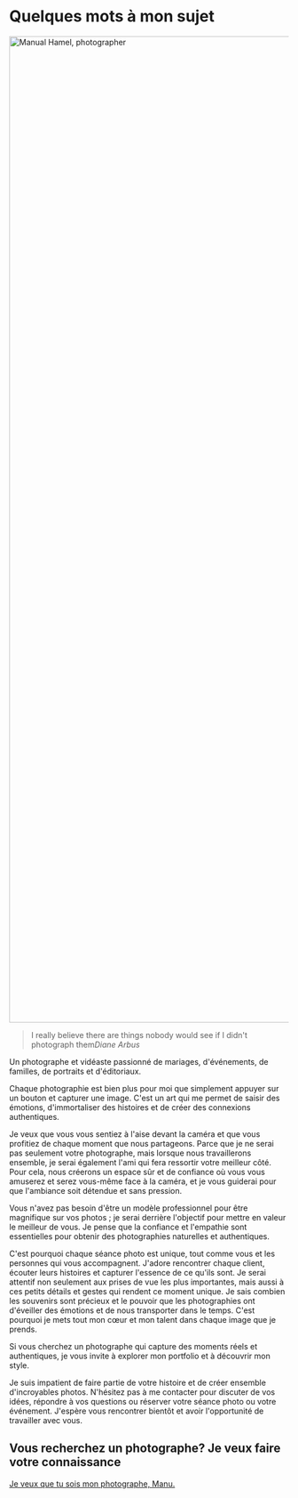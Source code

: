 # Quelques mots à mon sujet

<div class="image">
	<picture>
		<source srcset="/assets/img/content/about-400.avif 400w, /assets/img/content/about-1920.avif" type="image/avif" />
		<source srcset="/assets/img/content/about-400.jpg 400w, /assets/img/content/about-1920.jpg" type="image/jpg" />
		<img
			src="/assets/img/content/about-400.jpg"
			width="999"
			height="1774"
			loading="lazy"
			alt="Manual Hamel, photographer"
		/>
	</picture>
	<blockquote>
		I really believe there are things nobody would see if I didn't photograph them<cite>Diane Arbus</cite>
	</blockquote>
</div>

Un photographe et vidéaste passionné de mariages, d'événements, de familles, de portraits et d'éditoriaux.

Chaque photographie est bien plus pour moi que simplement appuyer sur un bouton et capturer une image. C'est un art qui me permet de saisir des émotions, d'immortaliser des histoires et de créer des connexions authentiques.

Je veux que vous vous sentiez à l'aise devant la caméra et que vous profitiez de chaque moment que nous partageons. Parce que je ne serai pas seulement votre photographe, mais lorsque nous travaillerons ensemble, je serai également l'ami qui fera ressortir votre meilleur côté. Pour cela, nous créerons un espace sûr et de confiance où vous vous amuserez et serez vous-même face à la caméra, et je vous guiderai pour que l'ambiance soit détendue et sans pression.

Vous n'avez pas besoin d'être un modèle professionnel pour être magnifique sur vos photos ; je serai derrière l'objectif pour mettre en valeur le meilleur de vous. Je pense que la confiance et l'empathie sont essentielles pour obtenir des photographies naturelles et authentiques.

C'est pourquoi chaque séance photo est unique, tout comme vous et les personnes qui vous accompagnent. J'adore rencontrer chaque client, écouter leurs histoires et capturer l'essence de ce qu'ils sont. Je serai attentif non seulement aux prises de vue les plus importantes, mais aussi à ces petits détails et gestes qui rendent ce moment unique. Je sais combien les souvenirs sont précieux et le pouvoir que les photographies ont d'éveiller des émotions et de nous transporter dans le temps. C'est pourquoi je mets tout mon cœur et mon talent dans chaque image que je prends.

Si vous cherchez un photographe qui capture des moments réels et authentiques, je vous invite à explorer mon portfolio et à découvrir mon style.

Je suis impatient de faire partie de votre histoire et de créer ensemble d'incroyables photos. N'hésitez pas à me contacter pour discuter de vos idées, répondre à vos questions ou réserver votre séance photo ou votre événement. J'espère vous rencontrer bientôt et avoir l'opportunité de travailler avec vous.

## Vous recherchez un photographe? Je veux faire votre connaissance

<a class="button" href="mailto:manuel@mh-photography.com">
	Je veux que tu sois mon photographe, Manu.
</a>
